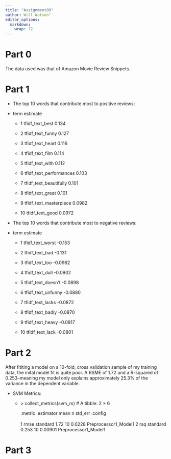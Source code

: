 ```yaml
---
title: "Assignment09"
author: Will Watson"
editor_options: 
  markdown: 
    wrap: 72
---
```


# Part 0

The data used was that of Amazon Movie Review Snippets.

# Part 1

-   The top 10 words that contribute most to positive reviews:

-   term estimate <chr> <dbl>

    -   1 tfidf_text_best 0.134

    -   2 tfidf_text_funny 0.127

    -   3 tfidf_text_heart 0.116

    -   4 tfidf_text_film 0.114

    -   5 tfidf_text_with 0.112

    -   6 tfidf_text_performances 0.103

    -   7 tfidf_text_beautifully 0.101

    -   8 tfidf_text_great 0.101

    -   9 tfidf_text_masterpiece 0.0982

    -   10 tfidf_text_good 0.0972

-   The top 10 words that contribute most to negative reviews:

-   term estimate <chr> <dbl>

    -   1 tfidf_text_worst -0.153

    -   2 tfidf_text_bad -0.131

    -   3 tfidf_text_too -0.0962

    -   4 tfidf_text_dull -0.0902

    -   5 tfidf_text_doesn't -0.0898

    -   6 tfidf_text_unfunny -0.0880

    -   7 tfidf_text_lacks -0.0872

    -   8 tfidf_text_badly -0.0870

    -   9 tfidf_text_heavy -0.0817

    -   10 tfidf_text_lack -0.0801

# Part 2

After fititing a model on a 10-fold, cross validation sample of my
training data, the inital model fit is quite poor. A RSME of 1.72 and a
R-squared of 0.253--meaning my model only explains approximately 25.3%
of the variance in the dependent variable.

-   SVM Metrics:
    -   \> collect_metrics(svm_rs) \# A tibble: 2 × 6

        .metric .estimator mean n std_err .config\
        <chr> <chr> <dbl> <int> <dbl> <chr>\
        1 rmse standard 1.72 10 0.0228 Preprocessor1_Model1
        2 rsq standard 0.253 10 0.00901 Preprocessor1_Model1
        
# Part 3


